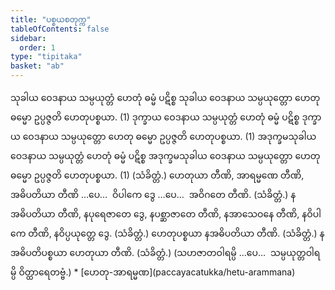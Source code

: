 ```yaml
---
title: "ပစ္စယစတုက္က"
tableOfContents: false
sidebar:
  order: 1
type: "tipitaka"
basket: "ab"
---
```



<DynamicBreadcrumb />

<Division number="25">

<Paragraph number="80">
သုခါယ ဝေဒနာယ သမ္ပယုတ္တံ ဟေတုံ ဓမ္မံ ပဋိစ္စ သုခါယ ဝေဒနာယ သမ္ပယုတ္တော ဟေတု ဓမ္မော ဥပ္ပဇ္ဇတိ ဟေတုပစ္စယာ. (1)





</Paragraph>

<Paragraph number="81">
ဒုက္ခာယ ဝေဒနာယ သမ္ပယုတ္တံ ဟေတုံ ဓမ္မံ ပဋိစ္စ ဒုက္ခာယ ဝေဒနာယ သမ္ပယုတ္တော ဟေတု ဓမ္မော ဥပ္ပဇ္ဇတိ ဟေတုပစ္စယာ. (1)





</Paragraph>

<Paragraph number="82">
အဒုက္ခမသုခါယ ဝေဒနာယ သမ္ပယုတ္တံ ဟေတုံ ဓမ္မံ ပဋိစ္စ အဒုက္ခမသုခါယ ဝေဒနာယ သမ္ပယုတ္တော ဟေတု ဓမ္မော ဥပ္ပဇ္ဇတိ ဟေတုပစ္စယာ. (1) (သံခိတ္တံ.)





</Paragraph>

</Division>
<Division number="26">

<Paragraph number="83">
ဟေတုယာ တီဏိ, အာရမ္မဏေ တီဏိ, အဓိပတိယာ တီဏိ …ပေ…  ဝိပါကေ ဒွေ …ပေ…  အဝိဂတေ တီဏိ. (သံခိတ္တံ.)





</Paragraph>

<Paragraph number="84">
နအဓိပတိယာ တီဏိ, နပုရေဇာတေ ဒွေ, နပစ္ဆာဇာတေ တီဏိ, နအာသေဝနေ တီဏိ, နဝိပါကေ တီဏိ, နဝိပ္ပယုတ္တေ ဒွေ. (သံခိတ္တံ.)





</Paragraph>

<Paragraph number="85">
ဟေတုပစ္စယာ နအဓိပတိယာ တီဏိ. (သံခိတ္တံ.)





</Paragraph>

<Paragraph number="86">
နအဓိပတိပစ္စယာ ဟေတုယာ တီဏိ. (သံခိတ္တံ.)





</Paragraph>

<Paragraph number="87">
(သဟဇာတဝါရမ္ပိ …ပေ…  သမ္ပယုတ္တဝါရမ္ပိ ဝိတ္ထာရေတဗ္ဗံ.)

</Paragraph>
</Division>

<TableOfContents>
* [ဟေတု-အာရမ္မဏ](paccayacatukka/hetu-arammana)
</TableOfContents>
